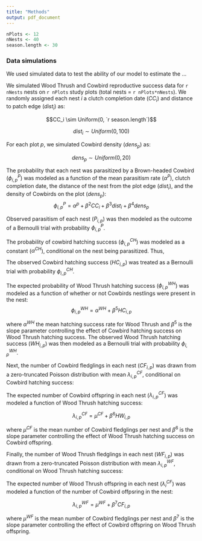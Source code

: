 ```yaml
---
title: "Methods"
output: pdf_document
---
```


```r
nPlots <- 12
nNests <- 40
season.length <- 30
```

### Data simulations

We used simulated data to test the ability of our model to estimate the ...  

We simulated Wood Thrush and Cowbird reproductive success data for `r nNests` nests on `r nPlots` study plots (total nests = `r nPlots*nNests`). We randomly assigned each nest $i$ a clutch completion date ($CC_i$) and distance to patch edge ($dist_i$) as:

$$CC_i \sim Uniform(0, `r season.length`)$$

$$dist_i \sim Uniform(0, 100)$$

For each plot $p$, we simulated Cowbird density ($dens_p$) as:

$$dens_p \sim Uniform(0, 20)$$

The probability that each nest was parasitized by a Brown-headed Cowbird ($\phi^P_{i,p}$) was modeled as a function of the mean parasitism rate ($\alpha^P$), clutch completion date, the distance of the nest from the plot edge ($dist_i$), and the density of Cowbirds on the plot ($dens_p$):
$$\phi^P_{i,p} = \alpha^p + \beta^2 CC_i + \beta^3 dist_i + \beta^4 dens_p$$

Observed parasitism of each nest ($P_{i,p}$) was then modeled as the outcome of a Bernoulli trial with probability $\phi^P_{i,p}$.  

The probability of cowbird hatching success ($\phi^{CH}_{i,p}$) was modeled as a constant ($\alpha^{CH}$), conditional on the nest being parasitized. Thus,

\begin{equation}
  \phi^{CH}_{i,p}=\begin{cases}
    \alpha^{CH}, & \text{if $P_{i,p} = 1$}.\\
    0, & \text{if $P_{i,p} = 0$}.
  \end{cases}
\end{equation}


The observed Cowbird hatching success ($HC_{i,p}$) was treated as a Bernoulli trial with probability $\phi^{CH}_{i,p}$.  

The expected probability of Wood Thrush hatching success ($\phi^{WH}_{i,p}$) was modeled as a function of whether or not Cowbirds nestlings were present in the nest:
$$\phi^{WH}_{i,p} = \alpha^{WH} + \beta^5 HC_{i,p}$$

where $\alpha^{WH}$ the mean hatching success rate for Wood Thrush and $\beta^5$ is the slope parameter controlling the effect of Cowbird hatching success on Wood Thrush hatching success. The observed Wood Thrush hatching success ($WH_{i,p}$) was then modeled as a Bernoulli trial with probability $\phi^{WH}_{i,p}$.  


Next, the number of Cowbird fledglings in each nest ($CF_{i,p}$) was drawn from a zero-truncated Poisson distribution with mean $\lambda^{CF}_{i,p}$, conditional on Cowbird hatching success:

\begin{equation}
  CF_{i,p}=\begin{cases}
    \sim Poisson(\lambda^{CF}_{i,p})T(1,), & \text{if $CH_{i,p} = 1$}.\\
    0, & \text{if $CH_{i,p} = 0$}.
  \end{cases}
\end{equation}

The expected number of Cowbird offspring in each nest ($\lambda^{CF}_{i,p}$) was modeled a function of Wood Thrush hatching success: 

$$\lambda^{CF}_{i,p} = \mu^{CF} + \beta^6 HW_{i,p}$$ 

where $\mu^{CF}$ is the mean number of Cowbird fledglings per nest and $\beta^6$ is the slope parameter controlling the effect of Wood Thrush hatching success on Cowbird offspring.  

Finally, the number of Wood Thrush fledglings in each nest ($WF_{i,p}$) was drawn from a zero-truncated Poisson distribution with mean $\lambda^{WF}_{i,p}$, conditional on Wood Thrush hatching success:

\begin{equation}
  WF_{i,p}=\begin{cases}
    \sim Poisson(\lambda^{WT}_{i})T(1,), & \text{if $WH_{i,p} = 1$}.\\
    0, & \text{if $WH_{i,p} = 0$}.
  \end{cases}
\end{equation}

The expected number of Wood Thrush offspring in each nest ($\lambda^{CF}_{i}$) was modeled a function of the number of Cowbird offpsring in the nest: 

$$\lambda^{WF}_{i,p} = \mu^{WF} + \beta^7 CF_{i,p}$$ 

where $\mu^{WF}$ is the mean number of Cowbird fledglings per nest and $\beta^7$ is the slope parameter controlling the effect of Cowbird offspring on Wood Thrush offspring.  



